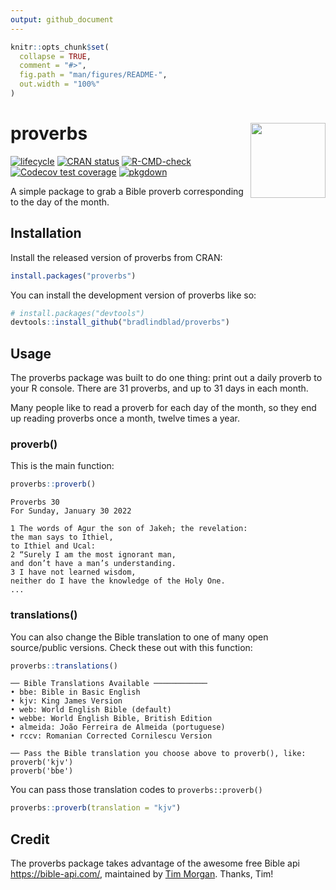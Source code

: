 ```yaml
---
output: github_document
---
```


<!-- README.md is generated from README.Rmd. Please edit that file -->

```r
knitr::opts_chunk$set(
  collapse = TRUE,
  comment = "#>",
  fig.path = "man/figures/README-",
  out.width = "100%"
)
```

# proverbs <img src="https://github.com/bradlindblad/proverbs/blob/master/fig/logo.png?raw=true" align="right" alt="" width="120" />


<!-- badges: start -->
[![lifecycle](https://img.shields.io/badge/lifecycle-stable-brightgreen.svg)](https://www.tidyverse.org/lifecycle/#stable)
[![CRAN status](https://www.r-pkg.org/badges/version/proverbs)](https://CRAN.R-project.org/package=proverbs)
[![R-CMD-check](https://github.com/bradlindblad/proverbs/workflows/R-CMD-check/badge.svg)](https://github.com/bradlindblad/proverbs/actions)
[![Codecov test coverage](https://codecov.io/gh/bradlindblad/proverbs/branch/master/graph/badge.svg)](https://app.codecov.io/gh/bradlindblad/proverbs?branch=master)
[![pkgdown](https://github.com/bradlindblad/proverbs/actions/workflows/pkgdown.yaml/badge.svg)](https://github.com/bradlindblad/proverbs/actions/workflows/pkgdown.yaml)
<!-- badges: end -->

A simple package to grab a Bible proverb corresponding to the day of the month.

## Installation

Install the released version of proverbs from CRAN:

```r
install.packages("proverbs")
```

You can install the development version of proverbs like so:

``` r
# install.packages("devtools")
devtools::install_github("bradlindblad/proverbs")
```

## Usage

The proverbs package was built to do one thing: print out a daily proverb to your R console. There are 31 proverbs, and up to 31 days in each month. 

Many people like to read a proverb for each day of the month, so they end up reading proverbs once a month, twelve times a year.

### proverb()
This is the main function:

```r
proverbs::proverb()
```

```
Proverbs 30
For Sunday, January 30 2022
 
1 The words of Agur the son of Jakeh; the revelation:
the man says to Ithiel,
to Ithiel and Ucal:
2 “Surely I am the most ignorant man,
and don’t have a man’s understanding.
3 I have not learned wisdom,
neither do I have the knowledge of the Holy One.
...
```

### translations()
You can also change the Bible translation to one of many open source/public versions. Check these out with this function:

```r
proverbs::translations()
```

```
── Bible Translations Available ────────────
• bbe: Bible in Basic English
• kjv: King James Version
• web: World English Bible (default)
• webbe: World English Bible, British Edition
• almeida: João Ferreira de Almeida (portuguese)
• rccv: Romanian Corrected Cornilescu Version

── Pass the Bible translation you choose above to proverb(), like: 
proverb('kjv')
proverb('bbe')
```

You can pass those translation codes to `proverbs::proverb()`
```r
proverbs::proverb(translation = "kjv")
```

## Credit
The proverbs package takes advantage of the awesome free Bible api [https://bible-api.com/](https://bible-api.com/), maintained by [Tim Morgan](https://timmorgan.org/). Thanks, Tim!

